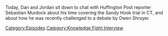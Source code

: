 {{DEFAULTSORT:
    #_EPISODE_0727:Chatting with Sebastian Murdock
}}{{Episode
    | title           = Chatting with Sebastian Murdock
    | caption         = [https://knowledgefight.libsyn.com/727-chatting-with-sebastian-murdock Listen to this episode on Libsyn]
    | episodeNumber   = 727
    | length          = 01:06:58
    | airDate         = September 21, 2022
    | episodeType     = [[:Category:Knowledge Fight Interview|Knowledge Fight Interview]]
    | appearance      = [[Sebastian Murdoch]], [[Owen Shroyer]], [[Mark Bankston]], [[Dylann Roof]]
    | previousEpisode = [[726: September 15-16, 2022]]
    | nextEpisode     = [[728: Elizabeth Williamson Returns Once More]]
}}

{{Stub}}

Today, Dan and Jordan sit down to chat with Huffington Post reporter Sebastian Murdock about his time covering the Sandy Hook trial in CT, and about how he was recently challenged to a debate by Owen Shroyer.

[[Category:Episodes]]
[[Category:Knowledge Fight Interview]]
